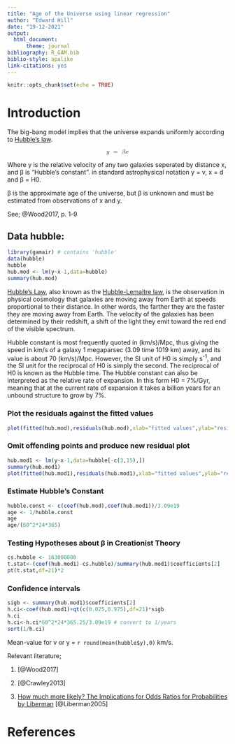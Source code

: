 ```yaml
---
title: "Age of the Universe using linear regression"
author: "Edward Hill"
date: "19-12-2021"
output: 
  html_document:
      theme: journal
bibliography: R_GAM.bib
biblio-style: apalike
link-citations: yes
---
```


```r
knitr::opts_chunk$set(echo = TRUE)
```

# Introduction

The big-bang model implies that the universe expands uniformly according to [Hubble's law](https://en.wikipedia.org/wiki/Hubble%27s_law).

<math display = 'block'>
  <mrow>
    <mi>y</mi>
    <mtext fontfamily='Times New Roman'>&nbsp;</mtext>
    <mo>=</mo>
    <mtext fontfamily='Times New Roman'>&nbsp;</mtext>
    <mi>&beta;</mi>
    <mi>x</mi>
  </mrow>
</math>

Where <mi>y</mi> is the relative velocity of any two galaxies seperated by distance <mi>x</mi>, and <mi>&beta;</mi> is "Hubble's constant". in standard astrophysical notation <mi>y</mi> = <mi>v</mi>, <mi>x</mi> = <mi>d</mi> and <mi>&beta;</mi> = <mi>H0</mi>.

<mi>&beta;</mi> is the approximate age of the universe, but <mi>&beta;</mi> is unknown and must be estimated from observations of <mi>x</mi> and <mi>y</mi>. 

See; @Wood2017, p. 1-9

## Data hubble: 

```r
library(gamair) # contains 'hubble'
data(hubble)
hubble
hub.mod <- lm(y~x-1,data=hubble)
summary(hub.mod)
```

[Hubble's Law](https://en.wikipedia.org/wiki/Hubble%27s_law), also known as the [Hubble-Lemaitre law](https://www.iau.org/news/pressreleases/detail/iau1812/?lang), is the observation in physical cosmology that galaxies are moving away from Earth at speeds proportional to their distance. In other words, the farther they are the faster they are moving away from Earth. The velocity of the galaxies has been determined by their redshift, a shift of the light they emit toward the red end of the visible spectrum.

Hubble constant is most frequently quoted in (km/s)/Mpc, thus giving the speed in km/s of a galaxy 1 megaparsec (3.09 time 1019 km) away, and its value is about 70 (km/s)/Mpc. However, the SI unit of H0 is simply s^-1^, and the SI unit for the reciprocal of H0 is simply the second. The reciprocal of H0 is known as the Hubble time. The Hubble constant can also be interpreted as the relative rate of expansion. In this form H0 = 7%/Gyr, meaning that at the current rate of expansion it takes a billion years for an unbound structure to grow by 7%.

### Plot the residuals against the fitted values

```r
plot(fitted(hub.mod),residuals(hub.mod),xlab="fitted values",ylab="residuals")
```

### Omit offending points and produce new residual plot

```r
hub.mod1 <- lm(y~x-1,data=hubble[-c(3,15),])
summary(hub.mod1)
plot(fitted(hub.mod1),residuals(hub.mod1),xlab="fitted values",ylab="residuals")
```

### Estimate Hubble's Constant

```r
hubble.const <- c(coef(hub.mod),coef(hub.mod1))/3.09e19
age <- 1/hubble.const
age
age/(60^2*24*365)
```


### Testing Hypotheses about <mi>&beta;</mi> in Creationist Theory

```r
cs.hubble <- 163000000
t.stat<-(coef(hub.mod1)-cs.hubble)/summary(hub.mod1)$coefficients[2]
pt(t.stat,df=21)*2
```

### Confidence intervals

```r
sigb <- summary(hub.mod1)$coefficients[2]
h.ci<-coef(hub.mod1)+qt(c(0.025,0.975),df=21)*sigb
h.ci
h.ci<-h.ci*60^2*24*365.25/3.09e19 # convert to 1/years
sort(1/h.ci)
```

Mean-value for <mi>v</mi> or <mi>y</mi> = `r round(mean(hubble$y),0)` km/s. 

[^note1]: Easiest way of writing mathematical equation in R Markdown  See Youtube: https://www.youtube.com/watch?v=4I3PCDME5U8)

Relevant literature;

1. [@Wood2017]

2. [@Crawley2013]

3. [How much more likely? The Implications for Odds Ratios for Probabilities by Liberman](https://github.com/EdwardHill15/Udemy_GAM/blob/main/Linear%20Regression%20GLMs%20and%20GAMs%20with%20R/other%20documentation/liberman_2005_OR_paper_AJE.PDF)
[@Liberman2005]

# References